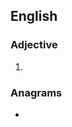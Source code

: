 ==English==

===Adjective===
{{head|en|comparative adjective}}

# {{en-comparative of|balky}}

===Anagrams===
* {{anagrams|en|a=abeiklr|Klaiber|barlike}}